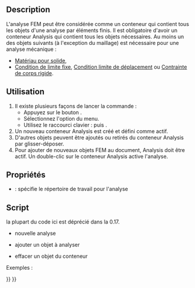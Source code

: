 <languages/>
{{Docnav/fr
|
|[[FEM_MaterialSolid/fr|Matériau pour solide]]
|[[FEM_Workbench/fr|Atelier FEM]]
|IconL=
|IconR=FEM_MaterialSolid.svg
|IconC=Workbench_FEM.svg
}}

{{GuiCommand/fr
|Name=FEM Analysis
|Name/fr=FEM Conteneur d'analyse
|MenuLocation=Modèle → Conteneur d'analyse
|Workbenches=[[FEM_Workbench/fr|FEM]]
|Shortcut={{KEY|S}} {{KEY|A}}
|SeeAlso=[[FEM_tutorial/fr|Tutoriel FEM]]
}}

==Description==

<div class="mw-translate-fuzzy">
L'analyse FEM peut être considérée comme un conteneur qui contient tous les objets d'une analyse par éléments finis. Il est obligatoire d'avoir un conteneur Analysis qui contient tous les objets nécessaires. Au moins un des objets suivants (à l'exception du maillage) est nécessaire pour une analyse mécanique :
* [[FEM_MaterialSolid/fr|Matériau pour solide]],
* [[FEM_ConstraintFixed/fr|Condition de limite fixe]], [[FEM_ConstraintDisplacement/fr|Condition limite de déplacement]] ou [[FEM_ConstraintRigidBody/fr|Contrainte de corps rigide]].
</div>

<span id="Usage"></span>
==Utilisation==

# Il existe plusieurs façons de lancer la commande :
#* Appuyez sur le bouton {{Button|[[Image:FEM_Analysis.svg|16px]] [[FEM_Analysis/fr|Conteneur d'analyse]]}}.
#* Sélectionnez l'option {{MenuCommand|Modèle → [[Image:FEM_Analysis.svg|16px]] Conteneur d'analyse}} du menu.
#* Utilisez le raccourci clavier : {{KEY|S}} puis {{KEY|A}}.
# Un nouveau conteneur Analysis est créé et défini comme actif.
# D'autres objets peuvent être ajoutés ou retirés du conteneur Analysis par glisser-déposer.
# Pour ajouter de nouveaux objets FEM au document, Analysis doit être actif. Un double-clic sur le conteneur Analysis active l'analyse.

<span id="Properties"></span>
==Propriétés==

* {{PropertyData|OutpuDir}} : spécifie le répertoire de travail pour l'analyse

<span id="Scripting"></span>
==Script==

la plupart du code ici est déprécié dans la 0.17.
* nouvelle analyse
{{Code|code=
MechanicalAnalysis.makeMechanicalAnalysis( name )
}}

* ajouter un objet à analyser
{{Code|code=
App.ActiveDocument.MechanicalAnalysis.Member = App.ActiveDocument.MechanicalAnalysis.Member + [ (object) ]
}}

* effacer un objet du conteneur
{{Code|code=
member = App.ActiveDocument.MechanicalAnalysis.Member
member.remove( documentobject )
 App.ActiveDocument.MechanicalAnalysis.Member = member
}}

Exemples :
{{Code|code=
import MechanicalAnalysis
analysis = MechanicalAnalysis.makeMechanicalAnalysis("MechanicalAnalysis")
FemGui.setActiveAnalysis(analysis)

addobj = App.ActiveDocument.getObject("MechanicalMaterial")
App.ActiveDocument.MechanicalAnalysis.Member = App.ActiveDocument.MechanicalAnalysis.Member + [addobj]

removeobj = App.ActiveDocument.getObject("MechanicalMaterial")
member = App.ActiveDocument.MechanicalAnalysis.Member
member.remove(removeobj)
App.ActiveDocument.MechanicalAnalysis.Member = member
}}


{{Docnav/fr
|
|[[FEM_MaterialSolid/fr|Matériau pour solide]]
|[[FEM_Workbench/fr|Atelier FEM]]
|IconL=
|IconR=FEM_MaterialSolid.svg
|IconC=Workbench_FEM.svg
}}

{{FEM Tools navi{{#translation:}}}}
{{Userdocnavi{{#translation:}}}}
